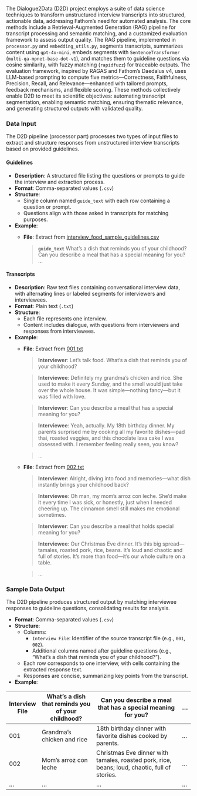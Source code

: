 
The Dialogue2Data (D2D) project employs a suite of data science techniques to transform unstructured interview transcripts into structured, actionable data, addressing Fathom’s need for automated analysis. The core methods include a Retrieval-Augmented Generation (RAG) pipeline for transcript processing and semantic matching, and a customized evaluation framework to assess output quality. The RAG pipeline, implemented in `processor.py` and `embedding_utils.py`, segments transcripts, summarizes content using `gpt-4o-mini`, embeds segments with `SentenceTransformer` (`multi-qa-mpnet-base-dot-v1`), and matches them to guideline questions via cosine similarity, with fuzzy matching (`rapidfuzz`) for traceable outputs. The evaluation framework, inspired by RAGAS and Fathom’s Daedalus v4, uses LLM-based prompting to compute five metrics—Correctness, Faithfulness, Precision, Recall, and Relevance—enhanced with tailored prompts, feedback mechanisms, and flexible scoring. These methods collectively enable D2D to meet its scientific objectives: automating transcript segmentation, enabling semantic matching, ensuring thematic relevance, and generating structured outputs with validated quality.

### Data Input
The D2D pipeline (processor part) processes two types of input files to extract and structure responses from unstructured interview transcripts based on provided guidelines.

#### Guidelines

- **Description**: A structured file listing the questions or prompts to guide the interview and extraction process.
- **Format**: Comma-separated values (`.csv`)
- **Structure**:
  - Single column named `guide_text` with each row containing a question or prompt.
  - Questions align with those asked in transcripts for matching purposes.
- **Example**:
  - **File**: Extract from [interview_food_sample_guidelines.csv](https://github.com/avalanche-strategy/D2D/blob/main/data/synthetic_data/interview_food_guidelines.csv)

    > **`guide_text`**
    > What’s a dish that reminds you of your childhood?
    > Can you describe a meal that has a special meaning for you?
    ...

#### Transcripts

- **Description**: Raw text files containing conversational interview data, with alternating lines or labeled segments for interviewers and interviewees.
- **Format**: Plain text (`.txt`)
- **Structure**:
  - Each file represents one interview.
  - Content includes dialogue, with questions from interviewers and responses from interviewees.

- **Example**:
  - **File**: Extract from [001.txt](https://github.com/avalanche-strategy/D2D/blob/main/data/synthetic_data/interview_food/001.txt)

    > **Interviewer**: Let’s talk food. What’s a dish that reminds you of your childhood?

    > **Interviewee**: Definitely my grandma’s chicken and rice. She used to make it every Sunday, and the smell would just take over the whole house. It was simple—nothing fancy—but it was filled with love.

    > **Interviewer**: Can you describe a meal that has a special meaning for you?

    > **Interviewee**: Yeah, actually. My 18th birthday dinner. My parents surprised me by cooking all my favorite dishes—pad thai, roasted veggies, and this chocolate lava cake I was obsessed with. I remember feeling really seen, you know?

    > ...

  - **File**: Extract from [002.txt](https://github.com/avalanche-strategy/D2D/blob/main/data/synthetic_data/interview_food/002.txt)

    > **Interviewer**: Alright, diving into food and memories—what dish instantly brings your childhood back?

    > **Interviewee**: Oh man, my mom’s arroz con leche. She’d make it every time I was sick, or honestly, just when I needed cheering up. The cinnamon smell still makes me emotional sometimes.

    > **Interviewer**: Can you describe a meal that holds special meaning for you?

    > **Interviewee**: Our Christmas Eve dinner. It’s this big spread—tamales, roasted pork, rice, beans. It’s loud and chaotic and full of stories. It’s more than food—it’s our whole culture on a table.

    > ...

### Sample Data Output
The D2D pipeline produces structured output by matching interviewee responses to guideline questions, consolidating results for analysis.

- **Format**: Comma-separated values (`.csv`)
- **Structure**:
  - Columns:
    - `Interview File`: Identifier of the source transcript file (e.g., `001`, `002`).
    - Additional columns named after guideline questions (e.g., "What’s a dish that reminds you of your childhood?").
  - Each row corresponds to one interview, with cells containing the extracted response text.
  - Responses are concise, summarizing key points from the transcript.
- **Example**:

| **Interview File** | **What’s a dish that reminds you of your childhood?** | **Can you describe a meal that has a special meaning for you?**                          | ... |
| ---------------- | -------------------------------------------------- | ------------------------------------------------------------------------------------ | --- |
| 001            | Grandma’s chicken and rice                       | 18th birthday dinner with favorite dishes cooked by parents.                        |...|
| 002            | Mom’s arroz con leche                            | Christmas Eve dinner with tamales, roasted pork, rice, beans; loud, chaotic, full of stories. |...|
|...|...|...|...|

